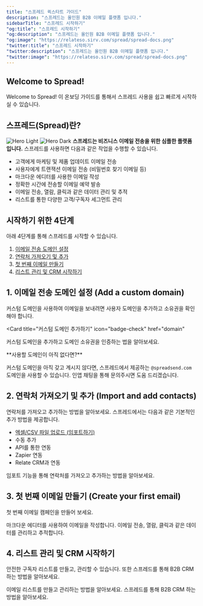 ```yaml
---
title: "스프레드 퀵스타트 가이드"
description: "스프레드는 올인원 B2B 이메일 플랫폼 입니다."
sidebarTitle: "스프레드 시작하기"
"og:title": "스프레드 시작하기"
"og:description": "스프레드는 올인원 B2B 이메일 플랫폼 입니다."
"og:image": "https://relateso.sirv.com/spread/spread-docs.png"
"twitter:title": "스프레드 시작하기"
"twitter:description": "스프레드는 올인원 B2B 이메일 플랫폼 입니다."
"twitter:image": "https://relateso.sirv.com/spread/spread-docs.png"
---
```


## Welcome to Spread!
Welcome to Spread! 이 온보딩 가이드를 통해서 스프레드 사용을 쉽고 빠르게 시작하실 수 있습니다.

## 스프레드(Spread)란?
<img
  className="block dark:hidden"
  src="/images/hero-light.png"
  alt="Hero Light"
/>
<img
  className="hidden dark:block"
  src="/images/hero-dark.png"
  alt="Hero Dark"
/>
**스프레드는 비즈니스 이메일 전송을 위한 심플한 플랫폼입니다.** 스프레드를 사용하면 다음과 같은 작업을 수행할 수 있습니다.

- 고객에게 마케팅 및 제품 업데이트 이메일 전송
- 사용자에게 트랜잭션 이메일 전송 (비밀번호 찾기 이메일 등)
- 마크다운 에디터를 사용한 이메일 작성
- 정확한 시간에 전송할 이메일 예약 발송
- 이메일 전송, 열람, 클릭과 같은 데이터 관리 및 추적
- 리스트를 통한 다양한 고객/구독자 세그먼트 관리

## 시작하기 위한 4단계

아래 4단계를 통해 스프레드를 시작할 수 있습니다.

1. [이메일 전송 도메인 설정](#1-add-a-custom-domain)
2. [연락처 가져오기 및 추가](#2-import-and-add-contacts)
3. [첫 번째 이메일 만들기](#3-create-your-first-email )
4. [리스트 관리 및 CRM 시작하기](#4-crm)  

## 1. 이메일 전송 도메인 설정 (Add a custom domain)

커스텀 도메인을 사용하여 이메일을 보내려면 사용자 도메인을 추가하고 소유권을 확인해야 합니다.

<Card
  title="커스텀 도메인 추가하기"
  icon="badge-check"
  href="domain"
  >
  커스텀 도메인을 추가하고 도메인 소유권을 인증하는 법을 알아보세요.
</Card>

<Note>
**사용할 도메인이 아직 없다면?**

커스텀 도메인을 아직 갖고 계시지 않다면, 스프레드에서 제공하는 `@spreadsend.com` 도메인을 사용할 수 있습니다. 인앱 채팅을 통해 문의주시면 도움 드리겠습니다.
</Note>

## 2. 연락처 가져오기 및 추가 (Import and add contacts)

연락처를 가져오고 추가하는 방법을 알아보세요. 스프레드에서는 다음과 같은 기본적인 추가 방법을 제공합니다.

- [엑셀/CSV 파일 업로드 (임포트하기)](/import)
- 수동 추가
- API를 통한 연동
- Zapier 연동
- Relate CRM과 연동

<Card title="임포트 하기(Import)" icon="file-import" href="/import">
  임포트 기능을 통해 연락처를 가져오고 추가하는 방법을 알아보세요.
</Card>

## 3. 첫 번째 이메일 만들기 (Create your first email)

첫 번째 이메일 캠페인을 만들어 보세요.

<CardGroup cols={2}>
  <Card
    title="이메일 작성하기"
    icon="paper-plane-top"
    href="send-email"
  >
    마크다운 에디터를 사용하여 이메일을 작성합니다.
  </Card>
  <Card
    title="이메일 데이터 분석하기"
    icon="magnifying-glass-chart"
    href="metrics"
  >
    이메일 전송, 열람, 클릭과 같은 데이터를 관리하고 추적합니다.
  </Card>
</CardGroup>

## 4. 리스트 관리 및 CRM 시작하기

안전한 구독자 리스트를 만들고, 관리할 수 있습니다. 또한 스프레드를 통해 B2B CRM 하는 방법을 알아보세요.

<CardGroup cols={2}>
  <Card
    title="구독자 리스트 관리하기"
    icon="building-shield"
    href="manage-lists"
  >
    이메일 리스트를 만들고 관리하는 방법을 알아보세요.
  </Card>
  <Card
    title="구독자 대상 CRM하기"
    icon="handshake"
    href="crm"
  >
    스프레드를 통해 B2B CRM 하는 방법을 알아보세요.
  </Card>
</CardGroup>